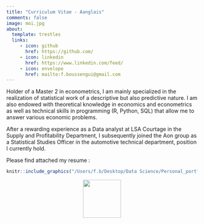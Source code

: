 ```yaml
---
title: "Curriculum Vitae - Aanglais"
comments: false
image: moi.jpg
about:
  template: trestles
  links: 
     - icon: github
       href: https://github.com/
     - icon: linkedin
       href: https://www.linkedin.com/feed/
     - icon: envelope
       href: mailto:f.boussengui@gmail.com
---
```


Holder of a Master 2 in econometrics, I am mainly specialized in the realization of statistical work of a descriptive but also predictive nature. I am also endowed with theoretical knowledge in economics and econometrics as well as technical skills in programming (R, Python, SQL) that allow me to answer various economic problems.

After a rewarding experience as a Data analyst at LSA Courtage in the Supply and Profitability Department, I subsequently joined the Aon group as a Statistical Studies Officer in the automotive technical department, position I currently hold.

Please find attached my resume :

```r
knitr::include_graphics("/Users/f.b/Desktop/Data Science/Personal_portfolio/FRANCOIS_BOUSSENGUI_CV.pdf")
```

<div style="text-align:center;">
[<img src="down.png" width="100">](https://drive.google.com/file/d/1BRthhuI_sx2a047TWS4Pf3bHlPgC-0GE/view?usp=sharing)
</div>
